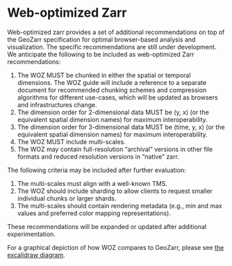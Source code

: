 # Web-optimized Zarr

Web-optimized zarr provides a set of additional recommendations on top of the GeoZarr specification for optimal browser-based analysis and visualization. The specific recommendations are still
under development. We anticipate the following to be included as web-optimized Zarr recommendations:

1. The WOZ MUST be chunked in either the spatial or temporal dimensions. The WOZ guide will include a reference to a separate document for recommended chunking schemes and compression algorithms for different use-cases, which will be updated as browsers and infrastructures change.
2. The dimension order for 2-dimensional data MUST be (y, x) (or the equivalent spatial dimension names) for maximum interoperability.
3. The dimension order for 3-dimensional data MUST be (time, y, x) (or the equivalent spatial dimension names) for maximum interoperability.
4. The WOZ MUST include multi-scales.
5. The WOZ may contain full-resolution "archival" versions in other file formats and reduced resolution versions in "native" zarr.

The following criteria may be included after further evaluation:

1. The multi-scales must align with a well-known TMS.
2. The WOZ should include sharding to allow clients to request smaller individual chunks or larger shards.
3. The multi-scales should contain rendering metadata (e.g., min and max values and preferred color mapping representations).

These recommendations will be expanded or updated after additional experimentation.

For a graphical depiction of how WOZ compares to GeoZarr, please see [the excalidraw diagram](woz-diagram.qmd).